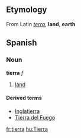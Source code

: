 ==Etymology==
From Latin ''[[terra]]'', '''land''', '''earth'''

==Spanish==
===Noun===
'''tierra''' ''f''

# [[land]]

====Derived terms====
*[[Inglatierra]]
*[[Tierra del Fuego]]

[[fr:tierra]]
[[hu:Tierra]]
